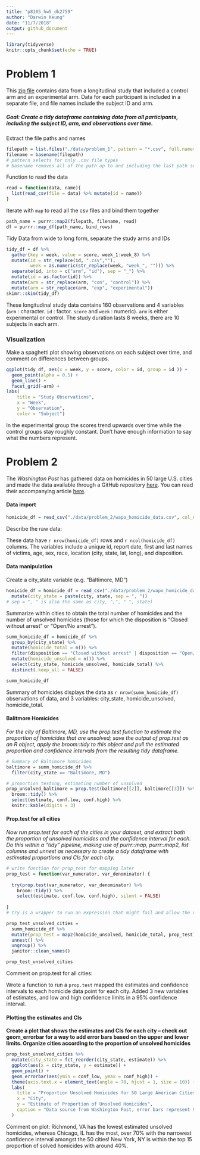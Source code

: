 ```yaml
---
title: "p8105_hw5_dk2759"
author: "Darwin Keung"
date: "11/7/2018"
output: github_document
---
```


```r
library(tidyverse)
knitr::opts_chunk$set(echo = TRUE)
```

# Problem 1

This [zip file](http://p8105.com/data/hw5_data.zip) contains data from a longitudinal study that included a control arm and an experimental arm. Data for each participant is included in a separate file, and file names include the subject ID and arm.

##### Goal: Create a tidy dataframe containing data from all participants, including the subject ID, arm, and observations over time.

Extract the file paths and names

```r
filepath = list.files("./data/problem_1", pattern = "*.csv", full.names = TRUE)
filename = basename(filepath)
# pattern selects for only .csv file types
# basename removes all of the path up to and including the last path separator (if any).
```

Function to read the data

```r
read = function(data, name){
  list(read_csv(file = data) %>% mutate(id = name))
}
```

Iterate with `map` to read all the csv files and bind them together

```r
path_name = purrr::map2(filepath, filename, read)
df = purrr::map_df(path_name, bind_rows)
```

Tidy Data from wide to long form, separate the study arms and IDs

```r
tidy_df = df %>%
  gather(key = week, value = score, week_1:week_8) %>% 
  mutate(id = str_replace(id, ".csv",""), 
         week = as.numeric(str_replace(week, "week_", ""))) %>% 
  separate(id, into = c("arm", "id"), sep = "_") %>% 
  mutate(id = as.factor(id)) %>% 
  mutate(arm = str_replace(arm, "con", "control")) %>% 
  mutate(arm = str_replace(arm, "exp", "experimental"))
skimr::skim(tidy_df)
```

These longitudinal study data contains 160 observations and 4 variables (`arm` : character. `id` : factor. `score` and `week` : numeric). `arm` is either experimental or control. The study duration lasts 8 weeks, there are 10 subjects in each arm.

### Visualization 

Make a spaghetti plot showing observations on each subject over time, and comment on differences between groups.

```r
ggplot(tidy_df, aes(x = week, y = score, color = id, group = id )) + 
  geom_point(alpha = 0.5) + 
  geom_line() + 
  facet_grid(~arm) +
labs(
    title = "Study Observations", 
    x = "Week", 
    y = "Observation", 
    color = "Subject")
```

In the experimental group the scores trend upwards over time while the control groups stay roughly constant. Don't have enough information to say what the numbers represent. 

# Problem 2

The _Washington Post_ has gathered data on homicides in 50 large U.S. cities and made the data available through a GitHub repository [here](https://github.com/washingtonpost/data-homicides). You can read their accompanying article [here](https://www.washingtonpost.com/graphics/2018/investigations/where-murders-go-unsolved/). 

#### Data import

```r
homicide_df = read_csv("./data/problem_2/wapo_homicide_data.csv", col_names = TRUE)
```

Describe the raw data:

These data have `r nrow(homicide_df)` rows and `r ncol(homicide_df)` columns. The variables include a unique id, report date, first and last names of victims, age, sex, race, location (city, state, lat, long), and disposition. 

#### Data manipulation

Create a city_state variable (e.g. “Baltimore, MD”) 

```r
homicide_df = homicide_df = read_csv("./data/problem_2/wapo_homicide_data.csv", col_names = TRUE) %>% 
  mutate(city_state = paste(city, state, sep = ", "))
# sep = ", " is also the same as city, ",", " ", state)
```

Summarize within cities to obtain the total number of homicides and the number of unsolved homicides (those for which the disposition is “Closed without arrest” or “Open/No arrest”).

```r
summ_homicide_df = homicide_df %>% 
  group_by(city_state) %>% 
  mutate(homicide_total = n()) %>% 
  filter(disposition == "Closed without arrest" | disposition == "Open/No arrest") %>%
  mutate(homicide_unsolved = n()) %>% 
  select(city_state, homicide_unsolved, homicide_total) %>%
  distinct(.keep_all = FALSE)

summ_homicide_df
```

Summary of homicides displays the data as `r nrow(summ_homicide_df)` observations of data, and 3 variables: city_state, homicide_unsolved, homicide_total.

#### Balitmore Homicides

_For the city of Baltimore, MD, use the prop.test function to estimate the proportion of homicides that are unsolved; save the output of prop.test as an R object, apply the broom::tidy to this object and pull the estimated proportion and confidence intervals from the resulting tidy dataframe._

```r
# Summary of Baltimore homicides
baltimore = summ_homicide_df %>% 
  filter(city_state == "Baltimore, MD")

# proportion testing, estimating number of unsolved
prop_unsolved_baltimore = prop.test(baltimore[[2]], baltimore[[3]]) %>% 
  broom::tidy() %>%  
  select(estimate, conf.low, conf.high) %>%
  knitr::kable(digits = 3)
```


#### Prop.test for all cities

_Now run prop.test for each of the cities in your dataset, and extract both the proportion of unsolved homicides and the confidence interval for each. Do this within a “tidy” pipeline, making use of purrr::map, purrr::map2, list columns and unnest as necessary to create a tidy dataframe with estimated proportions and CIs for each city._

```r
# write function for prop_test for mapping later
prop_test = function(var_numerator, var_denominator) {
  
  try(prop.test(var_numerator, var_denominator) %>% 
    broom::tidy() %>% 
    select(estimate, conf.low, conf.high), silent = FALSE)
  
}
# try is a wrapper to run an expression that might fail and allow the user's code to handle error-recovery. silent hides the errors.

prop_test_unsolved_cities = 
  summ_homicide_df %>% 
  mutate(prop_test = map2(homicide_unsolved, homicide_total, prop_test)) %>%
  unnest() %>% 
  ungroup() %>% 
  janitor::clean_names()

prop_test_unsolved_cities
```

Comment on prop.test for all cities:

Wrote a function to run a `prop.test` mapped the estimates and confidence intervals to each homicide data point for each city. Added 3 new variables of estimates, and low and high confidence limits in a 95% confidence interval. 

#### Plotting the estimates and CIs

**Create a plot that shows the estimates and CIs for each city – check out geom_errorbar for a way to add error bars based on the upper and lower limits. Organize cities according to the proportion of unsolved homicides**

```r
prop_test_unsolved_cities %>% 
  mutate(city_state = fct_reorder(city_state, estimate)) %>% 
  ggplot(aes(x = city_state, y = estimate)) + 
  geom_point() + 
  geom_errorbar(aes(ymin = conf_low, ymax = conf_high)) + 
  theme(axis.text.x = element_text(angle = 70, hjust = 1, size = 10)) +
  labs(
    title = "Proportion Unsolved Homicides for 50 Large American Cities from Last Decade", 
    x = "City",
    y = "Estimate of Proportion of Unsolved Homicides",
    caption = "Data source from Washington Post, error bars represent 95% confidence interval"
  )
```

Comment on plot: Richmond, VA has the lowest estimated unsolved homicides, whereas Chicago, IL has the most, over 70% with the narrowest confidence interval amongst the 50 cities! 
New York, NY is within the top 15 proportion of solved homicides with around 40%. 